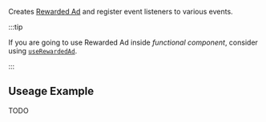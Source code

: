 
Creates [Rewarded Ad](https://developers.google.com/admob/android/rewarded) and register event listeners to various events.

:::tip

If you are going to use Rewarded Ad inside _functional component_, consider using [`useRewardedAd`](/docs/api/hooks/useRewardedAd).

:::

## Useage Example

TODO

<FullScreenAd type="Rewarded" />

